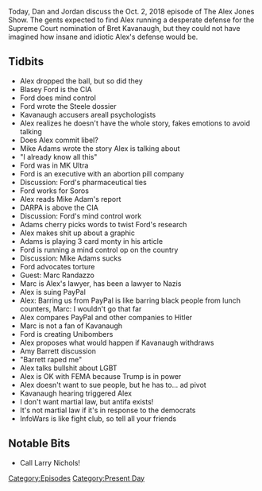 {{Episode
    | title           = October 2, 2018
    | caption         = [https://knowledgefight.libsyn.com/knowledge-fight-october-2-2018 Listen to this episode on Libsyn]
    | episodeNumber   = 213
    | length          = 02:45:16
    | airDate         = October 4, 2018
    | coverageDate    = October 2, 2018
    | episodeType     = [[:Category:Present Day|Present Day]]
    | appearance      = [[Christine Blasey Ford]], [[Brett Kavanaugh]], [[Mike Adams]], [[Marc Randazzo]], [[Amy Barrett]]
    | oocDrop         = I don't know what's going on
    | previousEpisode = [[212: Matrix Schemes and Billions In Liens]]
    | nextEpisode     = [[214: Cruel Parallels]]
}}

{{Stub}}

Today, Dan and Jordan discuss the Oct. 2, 2018 episode of The Alex Jones Show. The gents expected to find Alex running a desperate defense for the Supreme Court nomination of Bret Kavanaugh, but they could not have imagined how insane and idiotic Alex's defense would be.

==Tidbits==

*Alex dropped the ball, but so did they
*Blasey Ford is the CIA
*Ford does mind control
*Ford wrote the Steele dossier
*Kavanaugh accusers areall psychologists
*Alex realizes he doesn't have the whole story, fakes emotions to avoid talking
*Does Alex commit libel?
*Mike Adams wrote the story Alex is talking about
*"I already know all this"
*Ford was in MK Ultra
*Ford  is an executive with an abortion pill company
*Discussion: Ford's pharmaceutical ties
*Ford works for Soros
*Alex reads Mike Adam's report
*DARPA is above the CIA
*Discussion: Ford's mind control work
*Adams cherry picks words to twist Ford's research
*Alex makes shit up about a graphic
*Adams is playing 3 card monty in his article
*Ford is running a mind control op on the country
*Discussion: Mike Adams sucks
*Ford advocates torture
*Guest: Marc Randazzo
*Marc is Alex's lawyer, has been a lawyer to Nazis
*Alex is suing PayPal
*Alex: Barring us from PayPal is like barring black people from lunch counters, Marc: I wouldn't go that far
*Alex compares PayPal and other companies to Hitler
*Marc is not a fan of Kavanaugh
*Ford is creating Unibombers
*Alex proposes what would happen if Kavanaugh withdraws
*Amy Barrett discussion
*"Barrett raped me"
*Alex talks bullshit about LGBT
*Alex is OK with FEMA because Trump is in power
*Alex doesn't want to sue people, but he has to... ad pivot
*Kavanaugh hearing triggered Alex
*I don't want martial law, but antifa exists!
*It's not martial law if it's in response to the democrats
*InfoWars is like fight club, so tell all your friends

==Notable Bits==

*Call Larry Nichols!

[[Category:Episodes]]
[[Category:Present Day]]
